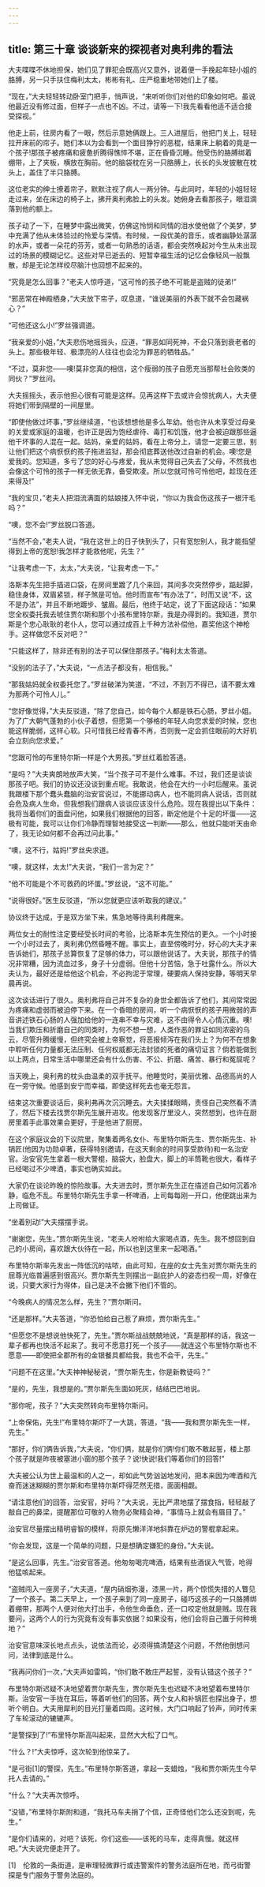 ```yaml
---
---
---
```

title: 第三十章 谈谈新来的探视者对奥利弗的看法
---

大夫喋喋不休地担保，她们见了罪犯会既高兴又意外，说着便一手挽起年轻小姐的胳膊，另一只手扶住梅利太太，彬彬有礼、庄严稳重地带她们上了楼。

“现在，”大夫轻轻转动卧室门把手，悄声说，“来听听你们对他的印象如何吧。虽说他最近没有修过面，但样子一点也不凶。不过，请等一下!我先看看他适不适合接受探视。”

他走上前，往房内看了一眼，然后示意她俩跟上。三人进屋后，他把门关上，轻轻拉开床前的帘子。她们本以为会看到一个面目狰狞的恶棍，结果床上躺着的竟是一个孩子!那孩子被疼痛和疲惫折腾得憔悴不堪，正在昏昏沉睡。他受伤的胳膊绑着绷带，上了夹板，横放在胸前。他的脑袋枕在另一只胳膊上，长长的头发披散在枕头上，盖住了半只胳膊。

这位老实的绅士撩着帘子，默默注视了病人一两分钟。与此同时，年轻的小姐轻轻走过来，坐在床边的椅子上，拂开奥利弗脸上的头发。她俯身去看那孩子，眼泪滴落到他的额上。

孩子动了一下，在睡梦中露出微笑，仿佛这怜悯和同情的泪水使他做了个美梦，梦中充满了他从未体验过的怜爱与深情。有时候，一段优美的音乐，或者幽静处潺潺的水声，或者一朵花的芬芳，或者一句熟悉的话语，都会突然唤起对今生从未出现过的场景的模糊记忆。这些对早已逝去的、短暂幸福生活的记忆会像轻风一般飘散，却是无论怎样绞尽脑汁也回想不起来的。

“究竟是怎么回事？”老夫人惊呼道，“这可怜的孩子绝不可能是盗贼的徒弟!”

“邪恶常在神殿栖身，”大夫放下帘子，叹息道，“谁说美丽的外表下就不会包藏祸心？”

“可他还这么小!”罗丝强调道。

“我亲爱的小姐，”大夫悲伤地摇摇头，应道，“罪恶如同死神，不会只落到衰老者的头上。那些极年轻、极漂亮的人往往也会沦为罪恶的牺牲品。”

“不过，莫非您——噢!莫非您真的相信，这个瘦弱的孩子自愿充当那帮社会败类的同伙？”罗丝问。

大夫摇摇头，表示他担心很有可能是这样。见再这样下去或许会惊扰病人，大夫便将她们带到隔壁的一间屋里。

“即使他做过坏事，”罗丝继续道，“也该想想他是多么年幼。他也许从未享受过母亲的关爱或家庭的温暖，也许正是因为饱经虐待、毒打和饥饿，他才会被迫跟那些逼他干坏事的人混在一起。姑妈，亲爱的姑妈，看在上帝分上，请您一定要三思，别让他们把这个病恹恹的孩子拖进监狱，那会彻底葬送他改过自新的机会。噢!您是爱我的。您知道，多亏了您的好心与疼爱，我从未觉得自己失去了父母，不然我也会像这个可怜的孩子一样无依无靠，备受欺凌。所以您就可怜可怜他吧，趁现在还来得及!”

“我的宝贝，”老夫人把泪流满面的姑娘搂入怀中说，“你以为我会伤这孩子一根汗毛吗？”

“噢，您不会!”罗丝脱口答道。

“当然不会，”老夫人说，“我在这世上的日子快到头了，只有宽恕别人，我才能指望得到上帝的宽恕!我怎样才能救他呢，先生？”

“让我考虑一下，太太，”大夫说，“让我考虑一下。”

洛斯本先生把手插进口袋，在房间里踱了几个来回，其间多次突然停步，踮起脚，稳住身体，双眉紧锁，样子煞是可怕。他时而宣布“有办法了”，时而又说“不，这不是办法”，并且不断地踱步、皱眉。最后，他终于站定，说了下面这段话：“如果您全权委托我去唬住贾尔斯和那个小孩布里特尔斯，我是办得到的。我知道，贾尔斯是个忠心耿耿的老仆人，您可以通过成百上千种方法补偿他，嘉奖他这个神枪手。这样做您不反对吧？”

“只能这样了，除非还有别的法子可以保住那孩子。”梅利太太答道。

“没别的法子了，”大夫说，“一点法子都没有，相信我。”

“那我姑妈就全权委托您了。”罗丝破涕为笑道，“不过，不到万不得已，请不要太难为那两个可怜人儿。”

“您好像觉得，”大夫反驳道，“除了您自己，如今每个人都是铁石心肠，罗丝小姐。为了广大朝气蓬勃的小伙子着想，但愿第一个够格的年轻人向您求爱的时候，您也能这样脆弱，这样心软。只可惜我已经青春不再，否则我一定会抓住眼前的大好机会立刻向您求爱。”

“您跟可怜的布里特尔斯一样是个大男孩。”罗丝红着脸答道。

“是吗？”大夫爽朗地放声大笑，“当个孩子可不是什么难事。不过，我们还是谈谈那孩子吧。我们的协议还没谈到重点呢。我敢说，他会在大约一小时后醒来。虽说我跟楼下那个蠢头蠢脑的治安官说过，不能挪动病人，也不能同病人说话，否则就会危及病人生命。但我想我们跟病人谈谈应该没什么危险。现在我提出以下条件：我将当着你们的面盘问他，如果我们根据他的回答，断定他是个十足的坏蛋——这极有可能，我可以让你们冷静而理智地接受这一判断——那么，他就只能听天由命了，我无论如何都不会再过问此事。”

“噢，这不行，姑妈!”罗丝央求道。

“噢，就这样，太太!”大夫说，“我们一言为定？”

“他不可能是个不可救药的坏蛋。”罗丝说，“这不可能。”

“说得很好。”医生反驳道，“所以您就更应该听取我的建议。”

协议终于达成，于是双方坐下来，焦急地等待奥利弗醒来。

两位女士的耐性注定要经受长时间的考验，比洛斯本先生预估的更久。一个小时接一个小时过去了，奥利弗仍然昏睡不醒。事实上，直至傍晚时分，好心的大夫才来告诉她们，那孩子总算恢复了足够的体力，可以跟他说话了。大夫说，那孩子的情况非常糟，因为流血过多，身子十分虚弱。但他十分苦恼，急于吐露什么。所以大夫认为，最好还是给他这个机会，不必拘泥于常理，硬要病人保持安静，等明天早晨再说。

这次谈话进行了很久。奥利弗将自己并不复杂的身世全都告诉了他们，其间常常因为疼痛和虚弱而被迫停下来。在一个昏暗的房间，听一个病恹恹的孩子用微弱的声音讲述铁石心肠的人强加给他的一连串不幸与灾难，这不由得令人心情沉重。噢!当我们欺压和折磨自己的同类时，为何不想一想，人类作恶的罪证如同浓密的乌云，尽管升腾缓慢，但终究会被上帝察觉，将恶报倾泻在我们头上？为何不在想象中聆听任何力量都无法压制、任何权威都无法封锁的死者的痛切证言？倘若能做到以上两点，日常生活中哪里还会有什么伤害、不公、折磨、痛苦、暴行和冤屈呢？

当天晚上，奥利弗的枕头由温柔的双手抚平。他睡觉时，美丽优雅、品德高尚的人在一旁守候。他感到安宁而幸福，即使这样死去也毫无怨言。

结束这次重要谈话后，奥利弗再次沉沉睡去。大夫揉揉眼睛，责怪自己突然看不清了，然后下楼去找贾尔斯先生展开进攻。他发现客厅里没人，突然想到，也许在厨房里着手此事效果会更好，于是他进了厨房。

在这个家庭议会的下议院里，聚集着两名女仆、布里特尔斯先生、贾尔斯先生、补锅匠(他因为功勋卓著，获得特别邀请，在这天剩余的时间享受款待)和一名治安官。治安官先生拿着一根大警棍，脑袋大，脸盘大，脚上的半筒靴也很大，看样子已经喝过不少啤酒，事实也确实如此。

大家仍在谈论昨晚的惊险故事。大夫进去时，贾尔斯先生正在描述自己如何沉着冷静，临危不乱。布里特尔斯先生手拿一杯啤酒，上司每每刚一开口，他便跳出来为上司做证。

“坐着别动!”大夫摆摆手说。

“谢谢您，先生。”贾尔斯先生说，“老夫人吩咐给大家喝点酒，先生。我不想回到自己的小房间，喜欢跟大伙待在一起，所以也到这里来一起喝酒。”

布里特尔斯率先发出一阵低沉的咕哝，由此可知，在座的女士先生对贾尔斯先生的屈尊光临普遍感到很高兴。贾尔斯先生则摆出一副庇护人的姿态扫视一周，好像在说，只要大家行为得体，自己是决不会撇下他们不管的。

“今晚病人的情况怎么样，先生？”贾尔斯问。

“还是那样。”大夫答道，“你恐怕给自己惹了麻烦，贾尔斯先生。”

“但愿您不是想说他快死了，先生。”贾尔斯战战兢兢地说，“真是那样的话，我这一辈子都再也快活不起来了。我可不愿意打死一个孩子——就连这个布里特尔斯也不愿意——即使把全郡所有的金银餐具都给我，我也不会干，先生。”

“问题不在这里。”大夫神神秘秘说，“贾尔斯先生，你是新教徒吗？”

“是的，先生，我想是的。”贾尔斯先生面如死灰，结结巴巴地说。

“那你呢，孩子？”大夫突然转向布里特尔斯问。

“上帝保佑，先生!”布里特尔斯吓了一大跳，答道，“我——我和贾尔斯先生一样，先生。”

“那好，你们俩告诉我，”大夫说，“你们俩，就是你们俩!你们敢不敢起誓，楼上那个孩子就是昨夜被塞进小窗的那个孩子？说!快说!我们等着你们的回答!”

大夫被公认为世上最温和的人之一，却如此气势汹汹地发问，把本来因为啤酒和亢奋而迷迷糊糊的贾尔斯和布里特尔斯吓得茫然无措，面面相觑。

“请注意他们的回答，治安官，好吗？”大夫说，无比严肃地摆了摆食指，轻轻敲了敲自己的鼻梁，提醒那位可敬的人物务必聚精会神，“事情马上就会有眉目了。”

治安官尽量摆出精明睿智的模样，将原先懒洋洋地斜靠在炉边的警棍拿起来。

“你会发现，这是一个简单的问题，只是想确定嫌犯的身份。”大夫说。

“是这么回事，先生。”治安官答道。他匆匆喝完啤酒，结果有些酒误入气管，呛得他猛咳起来。

“盗贼闯入一座房子，”大夫道，“屋内硝烟弥漫，漆黑一片，两个惊慌失措的人瞥见了一个孩子。第二天早上，一个孩子来到了同一座房子，碰巧这孩子的一只胳膊绑着绷带，那两个人便对他大打出手，令他生命垂危，还一口咬定他就是贼。现在我要问，这两个人的行为究竟有没有事实依据？如果没有，他们会将自己置于何种境地？”

治安官意味深长地点点头，说依法而论，必须得搞清楚这个问题，不然他倒想问问，法律到底是什么。

“我再问你们一次，”大夫声如雷鸣，“你们敢不敢庄严起誓，没有认错这个孩子？”

布里特尔斯迟疑不决地望着贾尔斯先生，贾尔斯先生也迟疑不决地望着布里特尔斯。治安官一手拢在耳后，等着听他们的回答。两个女人和补锅匠也探出身子，想听个明白。大夫用犀利的目光打量着四周。这时候，大门口响起了铃声，同时传来了车轮滚动的辘辘声。

“是警探到了!”布里特尔斯高叫起来，显然大大松了口气。

“什么？!”大夫惊呼，这次轮到他惊呆了。

“是弓街[1]的警探，先生。”布里特尔斯答道，拿起一支蜡烛，“我和贾尔斯先生今早托人去请的。”

“什么？”大夫再次惊呼。

“没错，”布里特尔斯附和道，“我托马车夫捎了个信，正奇怪他们怎么还没到呢，先生。”

“是你们请来的，对吧？该死，你们这些——该死的马车，走得真慢。就这样吧。”大夫说完便走开了。

[1]　伦敦的一条街道，是审理轻微罪行或违警案件的警务法庭所在地，而弓街警探是专门服务于警务法庭的。